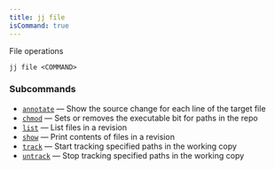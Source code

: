 ```yaml
---
title: jj file
isCommand: true
---
```


File operations

```shell title="Usage"
jj file <COMMAND>
```

### Subcommands

- [`annotate`](./jj/file/annotate) — Show the source change for each line of the target file
- [`chmod`](./jj/file/chmod) — Sets or removes the executable bit for paths in the repo
- [`list`](./jj/file/list) — List files in a revision
- [`show`](./jj/file/show) — Print contents of files in a revision
- [`track`](./jj/file/track) — Start tracking specified paths in the working copy
- [`untrack`](./jj/file/untrack) — Stop tracking specified paths in the working copy

